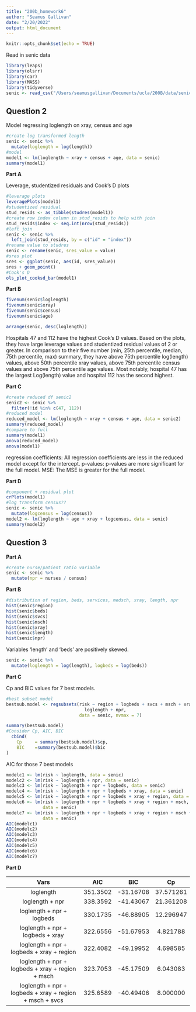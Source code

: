 ```yaml
---
title: "200b_homework6"
author: "Seamus Gallivan"
date: "2/20/2022"
output: html_document
---
```


```r
knitr::opts_chunk$set(echo = TRUE)
```

Read in senic data

```r
library(leaps)
library(olsrr)
library(car)
library(MASS)
library(tidyverse)
senic <- read_csv("/Users/seamusgallivan/Documents/ucla/200B/data/senic.csv")
```

## Question 2 

Model regressing loglength on xray, census and age

```r
#create log transformed length 
senic <- senic %>% 
  mutate(loglength = log(length))
#model 
model1 <- lm(loglength ~ xray + census + age, data = senic)
summary(model1)
```

**Part A**

Leverage, studentized residuals and Cook's D plots

```r
#leverage plots
leveragePlots(model1)
#studentized residual 
stud_resids <- as_tibble(studres(model1))
#create row index column in stud_resids to help with join 
stud_resids$index <- seq.int(nrow(stud_resids))
#left join 
senic <- senic %>% 
  left_join(stud_resids, by = c("id" = "index"))
#rename value to studres 
senic <- rename(senic, sres_value = value)
#sres plot 
sres <- ggplot(senic, aes(id, sres_value))
sres + geom_point()
#Cook's D
ols_plot_cooksd_bar(model1)
```

**Part B**

```r
fivenum(senic$loglength)
fivenum(senic$xray)
fivenum(senic$census)
fivenum(senic$age)

arrange(senic, desc(loglength))
```

Hospitals 47 and 112 have the highest Cook's D values.
Based on the plots, they have large leverage values and studentized residual values of 2 or greater. In comparison to their five number (min, 25th percentile, median, 75th percentile, max) summary, they have above 75th percentile log(length) values, above 50th percentile xray values, above 75th percentile census values and above 75th percentile age values. Most notably, hospital 47 has the largest Log(length) value and hospital 112 has the second highest. 

**Part C**

```r
#create reduced df senic2 
senic2 <- senic %>%  
  filter(!id %in% c(47, 112))
#reduced model 
reduced_model <- lm(loglength ~ xray + census + age, data = senic2)
summary(reduced_model)
#compare to full 
summary(model1)
anova(reduced_model)
anova(model1)
```

regression coefficients: All regression coefficients are less in the reduced model except for the intercept.
p-values: p-values are more significant for the full model. 
MSE: The MSE is greater for the full model.

**Part D**

```r
#component + residual plot 
crPlots(model1)
#log transform census??
senic <- senic %>% 
  mutate(logcensus = log(census))
model2 <- lm(loglength ~ age + xray + logcensus, data = senic)
summary(model2)
```

## Question 3 

**Part A** 
```r
#create nurse/patient ratio variable 
senic <- senic %>% 
  mutate(npr = nurses / census)
```

**Part B**

```r
#distribution of region, beds, services, medsch, xray, length, npr 
hist(senic$region)
hist(senic$beds)
hist(senic$svcs)
hist(senic$msch)
hist(senic$xray)
hist(senic$length)
hist(senic$npr)
```

Variables 'length' and 'beds' are positively skewed.

```r
senic <- senic %>% 
  mutate(loglength = log(length), logbeds = log(beds))
```

**Part C**

Cp and BIC values for 7 best models. 

```r
#best subset model 
bestsub.model <- regsubsets(risk ~ region + logbeds + svcs + msch + xray +
                              loglength + npr, 
                            data = senic, nvmax = 7)

summary(bestsub.model)
#Consider Cp, AIC, BIC
  cbind( 
    Cp     = summary(bestsub.model)$cp,
    BIC    =summary(bestsub.model)$bic
)
```

AIC for those 7 best models 

```r
modelc1 <- lm(risk ~ loglength, data = senic)
modelc2 <- lm(risk ~ loglength + npr, data = senic)
modelc3 <- lm(risk ~ loglength + npr + logbeds, data = senic)
modelc4 <- lm(risk ~ loglength + npr + logbeds + xray, data = senic)
modelc5 <- lm(risk ~ loglength + npr + logbeds + xray + region, data = senic)
modelc6 <- lm(risk ~ loglength + npr + logbeds + xray + region + msch, 
              data = senic)
modelc7 <- lm(risk ~ loglength + npr + logbeds + xray + region + msch + svcs, 
              data = senic)
AIC(modelc1)
AIC(modelc2)
AIC(modelc3)
AIC(modelc4)
AIC(modelc5)
AIC(modelc6)
AIC(modelc7)
```

**Part D**

| Vars                                                   | AIC     | BIC      | Cp       |
|:------------------------------------------------------:|:-------:|:--------:|:--------:|
|loglength                                               |351.3502 |-31.16708 |37.571261 |
|loglength + npr                                         |338.3592 |-41.43067 |21.361208 |
|loglength + npr + logbeds                               |330.1735 |-46.88905 |12.296947 |
|loglength + npr + logbeds + xray                        |322.6556 |-51.67953 |4.821788  |     
|loglength + npr + logbeds + xray + region               |322.4082 |-49.19952 |4.698585  |
|loglength + npr + logbeds + xray + region + msch        |323.7053 |-45.17509 |6.043083  |
|loglength + npr + logbeds + xray + region + msch + svcs |325.6589 |-40.49406 |8.000000  |
